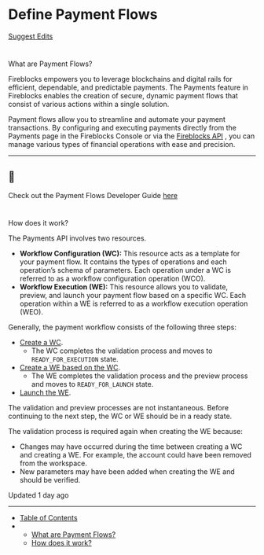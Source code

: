 # Define Payment Flows

[Suggest Edits](/edit/payment-flows-copy)

# 

What are Payment Flows?

[](#what-are-payment-flows)

Fireblocks empowers you to leverage blockchains and digital rails for efficient, dependable, and predictable payments. The Payments feature in Fireblocks enables the creation of secure, dynamic payment flows that consist of various actions within a single solution.

Payment flows allow you to streamline and automate your payment transactions. By configuring and executing payments directly from the Payments page in the Fireblocks Console or via the [Fireblocks API](/reference/createflowconfiguration) , you can manage various types of financial operations with ease and precision.

  

* * *

  
<Info>

## 📘

Check out the Payment Flows Developer Guide [here](/reference/create-workflows)



</Info>

# 

How does it work?

[](#how-does-it-work)

The Payments API involves two resources.

*   **Workflow Configuration (WC):** This resource acts as a template for your payment flow. It contains the types of operations and each operation’s schema of parameters. Each operation under a WC is referred to as a workflow configuration operation (WCO).
*   **Workflow Execution (WE):** This resource allows you to validate, preview, and launch your payment flow based on a specific WC. Each operation within a WE is referred to as a workflow execution operation (WEO).

Generally, the payment workflow consists of the following three steps:

*   [Create a WC](/reference/createflowconfiguration).
    *   The WC completes the validation process and moves to `READY_FOR_EXECUTION` state.
*   [Create a WE based on the WC](/reference/createflowexecution).
    *   The WE completes the validation process and the preview process and moves to `READY_FOR_LAUNCH` state.
*   [Launch the WE](/reference/launchflowexecution).

The validation and preview processes are not instantaneous. Before continuing to the next step, the WC or WE should be in a ready state.

The validation process is required again when creating the WE because:

*   Changes may have occurred during the time between creating a WC and creating a WE. For example, the account could have been removed from the workspace.
*   New parameters may have been added when creating the WE and should be verified.

Updated 1 day ago

* * *

*   [Table of Contents](#)
*   *   [What are Payment Flows?](#what-are-payment-flows)
    *   [How does it work?](#how-does-it-work)